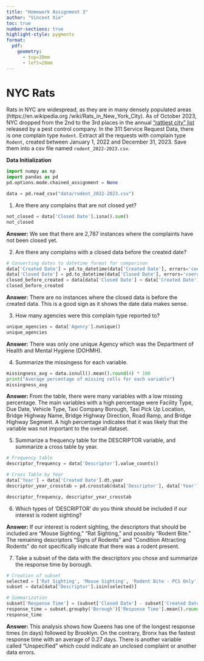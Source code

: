 ```yaml
---
title: "Homework Assignment 3"
author: "Vincent Xie"
toc: true
number-sections: true
highlight-style: pygments
format: 
  pdf: 
    geometry: 
      - top=30mm
      - left=20mm
---
```


# **NYC Rats** {.unnumbered}

Rats in NYC are widespread, as they are in many densely populated
areas (https://en.wikipedia.org
/wiki/Rats_in_New_York_City). As of 
October 2023, NYC dropped from the 2nd to the 3rd places in the 
annual ["rattiest city" list](https://www.orkin.com/press-room/top-rodent-infested-cities-2023#)
released by a pest control company. In 
the 311 Service Request Data, there is one complain type `Rodent`. 
Extract all the requests with complain type `Rodent`, created 
between January 1, 2022 and December 31, 2023. Save them into a 
csv file named `rodent_2022-2023.csv`.


**Data Initialization**

```python
import numpy as np
import pandas as pd
pd.options.mode.chained_assignment = None

data = pd.read_csv("data/rodent_2022-2023.csv")
```

1. Are there any complains that are not closed yet?

```python
not_closed = data['Closed Date'].isna().sum()
not_closed
```

**Answer:** We see that there are 2,787 instances where the complaints have not been closed yet.

2. Are there any complains with a closed data before the created date?

```python
# Converting dates to datetime format for comparison
data['Created Date'] = pd.to_datetime(data['Created Date'], errors='coerce')
data['Closed Date'] = pd.to_datetime(data['Closed Date'], errors='coerce')
closed_before_created = data[data['Closed Date'] < data['Created Date']].shape[0]
closed_before_created
```

**Answer:** There are no instances where the closed data is before the created data. This is a good sign as it shows the date data makes sense.

3. How many agencies were this complain type reported to?

```python
unique_agencies = data['Agency'].nunique()
unique_agencies
```

**Answer:** There was only one unique Agency which was the Department of Health and Mental Hygiene (DOHMH).

4. Summarize the missingess for each variable.

```python
missingness_avg = data.isnull().mean().round(4) * 100
print("Average percentage of missing cells for each variable")
missingness_avg
```

**Answer:** From the table, there were many variables with a low missing percentage. The main variables with a high percentage were Facility Type, Due Date, Vehicle Type, Taxi Company Borough, Taxi Pick Up Location, Bridge Highway Name, Bridge Highway Direction, Road Ramp, and Bridge Highway Segment. A high percentage indicates that it was likely that the variable was not important to the overall dataset.

5. Summarize a frequency table for the DESCRIPTOR variable, and summarize a cross table by year.

```python

# Frequency table
descriptor_frequency = data['Descriptor'].value_counts()

# Cross Table by Year
data['Year'] = data['Created Date'].dt.year
descriptor_year_crosstab = pd.crosstab(data['Descriptor'], data['Year'])

descriptor_frequency, descriptor_year_crosstab
```

6. Which types of ‘DESCRIPTOR’ do you think should be included if our interest is rodent sighting?

**Answer:** If our interest is rodent sighting, the descriptors that should be included are "Mouse Sighting," "Rat Sighting," and possibly "Rodent Bite." The remaining descriptors "Signs of Rodents" and "Condition Attracting Rodents" do not specifically indicate that there was a rodent present.

7. Take a subset of the data with the descriptors you chose and summarize the response time by borough.

```python
# Creation of subset
selected = ['Rat Sighting', 'Mouse Sighting', 'Rodent Bite - PCS Only']
subset = data[data['Descriptor'].isin(selected)]

# Summarization
subset['Response Time'] = (subset['Closed Date'] - subset['Created Date']).dt.days
response_time = subset.groupby('Borough')['Response Time'].mean().round(2)
response_time
```

**Answer:** This analysis shows how Queens has one of the longest response times (in days) followed by Brooklyn. On the contrary, Bronx has the fastest response time with an average of 0.27 days. There is another variable called "Unspecified" which could indicate an unclosed complaint or another data errors.